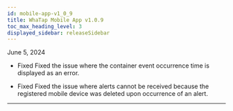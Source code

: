 ```yaml
---
id: mobile-app-v1_0_9
title: WhaTap Mobile App v1.0.9
toc_max_heading_level: 3
displayed_sidebar: releaseSidebar
---
```


June 5, 2024

- <Status>Fixed</Status> Fixed the issue where the container event occurrence time is displayed as an error.

- <Status>Fixed</Status> Fixed the issue where alerts cannot be received because the registered mobile device was deleted upon occurrence of an alert.

---


<Downloadapp />
